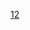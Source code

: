 {{Catnav|頁面分類|…|日本|日本經濟|日本公司|日本電子遊戲公司|史克威爾艾尼克斯|最终幻想}}
{{Catnav|頁面分類|各種主題的頁面分類|類型|遊戲類型|角色扮演遊戲|電子角色扮演遊戲|最终幻想}}
{{Catnav|頁面分類|人类社会|科技|電子科技|电子游戏|電子遊戲軟體|電子遊戲系列|最终幻想}}
{{Catnav|頁面分類|人类社会|文化|虛構|虛構世界|最终幻想}}
{{Catnav|頁面分類|人类社会|生活|娱乐|虛構|虛構世界|最终幻想}}



{{Catmore}}

[[Category:最终幻想系列|12]]